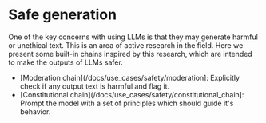# Safe generation

One of the key concerns with using LLMs is that they may generate harmful or unethical text. This is an area of active research in the field. Here we present some built-in chains inspired by this research, which are intended to make the outputs of LLMs safer.

- [Moderation chain](/docs/use_cases/safety/moderation]: Explicitly check if any output text is harmful and flag it.
- [Constitutional chain](/docs/use_cases/safety/constitutional_chain]: Prompt the model with a set of principles which should guide it's behavior.
